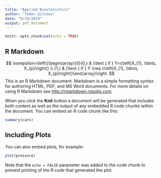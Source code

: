 ```yaml
---
title: "Applied Biostatistics"
author: "Todor Gitchev"
date: "5/19/2019"
output: pdf_document
---
```


```r
knitr::opts_chunk$set(echo = TRUE)
```

## R Markdown

$$
\varepsilon=\left\{\begin{array}{ll}{0,} & {\text { if } Y=c\left(X_{1}, \ldots, X_{p}\right)} \\ {1,} & {\text { if } Y \neq c\left(X_{1}, \ldots, X_{p}\right)}\end{array}\right.
$$
This is an R Markdown document. Markdown is a simple formatting syntax for authoring HTML, PDF, and MS Word documents. For more details on using R Markdown see <http://rmarkdown.rstudio.com>.

When you click the **Knit** button a document will be generated that includes both content as well as the output of any embedded R code chunks within the document. You can embed an R code chunk like this:

```r
summary(cars)
```

## Including Plots

You can also embed plots, for example:

```r
plot(pressure)
```

Note that the `echo = FALSE` parameter was added to the code chunk to prevent printing of the R code that generated the plot.
